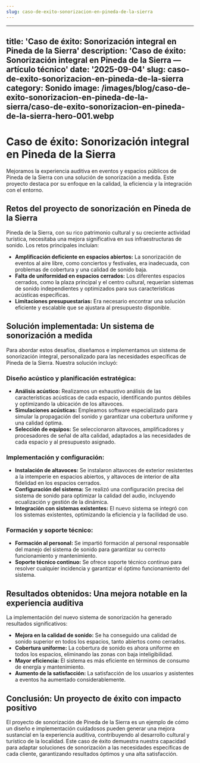 ```yaml
---
slug: caso-de-exito-sonorizacion-en-pineda-de-la-sierra
---
```











---
title: 'Caso de éxito: Sonorización integral en Pineda de la Sierra'
description: 'Caso de éxito: Sonorización integral en Pineda de la Sierra — artículo
  técnico'
date: '2025-09-04'
slug: caso-de-exito-sonorizacion-en-pineda-de-la-sierra
category: Sonido
image: /images/blog/caso-de-exito-sonorizacion-en-pineda-de-la-sierra/caso-de-exito-sonorizacion-en-pineda-de-la-sierra-hero-001.webp
---

# Caso de éxito: Sonorización integral en Pineda de la Sierra

Mejoramos la experiencia auditiva en eventos y espacios públicos de Pineda de la Sierra con una solución de sonorización a medida. Este proyecto destaca por su enfoque en la calidad, la eficiencia y la integración con el entorno.

## Retos del proyecto de sonorización en Pineda de la Sierra

Pineda de la Sierra, con su rico patrimonio cultural y su creciente actividad turística, necesitaba una mejora significativa en sus infraestructuras de sonido. Los retos principales incluían:

* **Amplificación deficiente en espacios abiertos:** La sonorización de eventos al aire libre, como conciertos y festivales, era inadecuada, con problemas de cobertura y una calidad de sonido baja.
* **Falta de uniformidad en espacios cerrados:**  Los diferentes espacios cerrados, como la plaza principal y el centro cultural, requerían sistemas de sonido independientes y optimizados para sus características acústicas específicas.
* **Limitaciones presupuestarias:** Era necesario encontrar una solución eficiente y escalable que se ajustara al presupuesto disponible.

## Solución implementada: Un sistema de sonorización a medida

Para abordar estos desafíos, diseñamos e implementamos un sistema de sonorización integral, personalizado para las necesidades específicas de Pineda de la Sierra. Nuestra solución incluyó:

### Diseño acústico y planificación estratégica:

* **Análisis acústico:** Realizamos un exhaustivo análisis de las características acústicas de cada espacio, identificando puntos débiles y optimizando la ubicación de los altavoces.
* **Simulaciones acústicas:** Empleamos software especializado para simular la propagación del sonido y garantizar una cobertura uniforme y una calidad óptima.
* **Selección de equipos:** Se seleccionaron altavoces, amplificadores y procesadores de señal de alta calidad, adaptados a las necesidades de cada espacio y al presupuesto asignado.


### Implementación y configuración:

* **Instalación de altavoces:** Se instalaron altavoces de exterior resistentes a la intemperie en espacios abiertos, y altavoces de interior de alta fidelidad en los espacios cerrados.
* **Configuración del sistema:** Se realizó una configuración precisa del sistema de sonido para optimizar la calidad del audio, incluyendo ecualización y gestión de la dinámica.
* **Integración con sistemas existentes:**  El nuevo sistema se integró con los sistemas existentes, optimizando la eficiencia y la facilidad de uso.


### Formación y soporte técnico:

* **Formación al personal:** Se impartió formación al personal responsable del manejo del sistema de sonido para garantizar su correcto funcionamiento y mantenimiento.
* **Soporte técnico continuo:** Se ofrece soporte técnico continuo para resolver cualquier incidencia y garantizar el óptimo funcionamiento del sistema.


## Resultados obtenidos: Una mejora notable en la experiencia auditiva

La implementación del nuevo sistema de sonorización ha generado resultados significativos:

* **Mejora en la calidad de sonido:** Se ha conseguido una calidad de sonido superior en todos los espacios, tanto abiertos como cerrados.
* **Cobertura uniforme:** La cobertura de sonido es ahora uniforme en todos los espacios, eliminando las zonas con baja inteligibilidad.
* **Mayor eficiencia:** El sistema es más eficiente en términos de consumo de energía y mantenimiento.
* **Aumento de la satisfacción:** La satisfacción de los usuarios y asistentes a eventos ha aumentado considerablemente.


## Conclusión: Un proyecto de éxito con impacto positivo

El proyecto de sonorización de Pineda de la Sierra es un ejemplo de cómo un diseño e implementación cuidadosos pueden generar una mejora sustancial en la experiencia auditiva, contribuyendo al desarrollo cultural y turístico de la localidad. Este caso de éxito demuestra nuestra capacidad para adaptar soluciones de sonorización a las necesidades específicas de cada cliente, garantizando resultados óptimos y una alta satisfacción.
